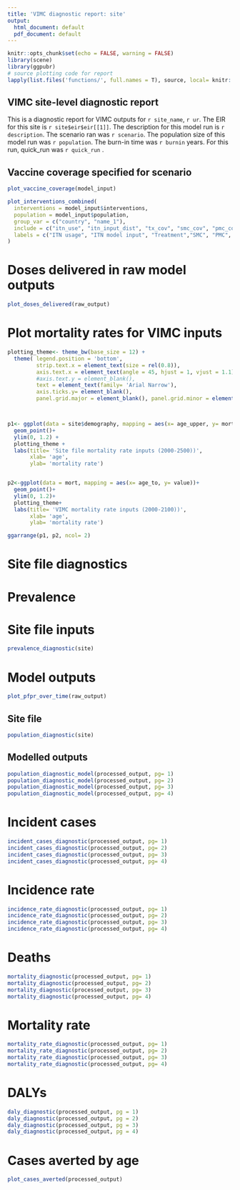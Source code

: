 ```yaml
---
title: 'VIMC diagnostic report: site'
output:
  html_document: default
  pdf_document: default
---
```


```r
knitr::opts_chunk$set(echo = FALSE, warning = FALSE)
library(scene)
library(ggpubr)
# source plotting code for report
lapply(list.files('functions/', full.names = T), source, local= knitr::knit_global())


```

## VIMC site-level diagnostic report

This is a diagnostic report for VIMC outputs for `r site_name`, `r ur`. The EIR for this site is `r site$eir$eir[[1]]`. The description for this model run is `r description`. The scenario ran was `r scenario`. The population size of this model run was `r population`. The burn-in time was `r burnin` years. For this run, quick_run was `r quick_run` .

## Vaccine coverage specified for scenario
```r

plot_vaccine_coverage(model_input)

plot_interventions_combined(
  interventions = model_input$interventions,
  population = model_input$population,
  group_var = c("country", "name_1"),
  include = c("itn_use", "itn_input_dist", "tx_cov", "smc_cov", "pmc_cov", "rtss_cov"),
  labels = c("ITN usage", "ITN model input", "Treatment","SMC", "PMC", "RTSS")
)


```
# Doses delivered in raw model outputs

```r
plot_doses_delivered(raw_output)


```
#   Plot mortality rates for VIMC inputs

```r

plotting_theme<- theme_bw(base_size = 12) +
  theme( legend.position = 'bottom',
         strip.text.x = element_text(size = rel(0.8)),
         axis.text.x = element_text(angle = 45, hjust = 1, vjust = 1.1), 
         #axis.text.y = element_blank(),
         text = element_text(family= 'Arial Narrow'),
         axis.ticks.y= element_blank(), 
         panel.grid.major = element_blank(), panel.grid.minor = element_blank()) 



p1<- ggplot(data = site$demography, mapping = aes(x= age_upper, y= mortality_rate))+
  geom_point()+
  ylim(0, 1.2) +
  plotting_theme +
  labs(title= 'Site file mortality rate inputs (2000-2500))',
       xlab= 'age',
       ylab= 'mortality rate')


p2<-ggplot(data = mort, mapping = aes(x= age_to, y= value))+
  geom_point()+
  ylim(0, 1.2)+
  plotting_theme+
  labs(title= 'VIMC mortality rate inputs (2000-2100))',
       xlab= 'age',
       ylab= 'mortality rate')

ggarrange(p1, p2, ncol= 2)

```
# Site file diagnostics
# Prevalence 
# Site file inputs
```r

prevalence_diagnostic(site)


```
# Model outputs
```r
plot_pfpr_over_time(raw_output)
```

## Site file
```r

population_diagnostic(site)


```

## Modelled outputs

```r
population_diagnostic_model(processed_output, pg= 1)
population_diagnostic_model(processed_output, pg= 2)
population_diagnostic_model(processed_output, pg= 3)
population_diagnostic_model(processed_output, pg= 4)


```

# Incident cases
```r

incident_cases_diagnostic(processed_output, pg= 1)
incident_cases_diagnostic(processed_output, pg= 2)
incident_cases_diagnostic(processed_output, pg= 3)
incident_cases_diagnostic(processed_output, pg= 4)


```

#   Incidence rate 
```r

incidence_rate_diagnostic(processed_output, pg= 1)
incidence_rate_diagnostic(processed_output, pg= 2)
incidence_rate_diagnostic(processed_output, pg= 3)
incidence_rate_diagnostic(processed_output, pg= 4)

```

# Deaths

```r

mortality_diagnostic(processed_output, pg= 1)
mortality_diagnostic(processed_output, pg= 2)
mortality_diagnostic(processed_output, pg= 3)
mortality_diagnostic(processed_output, pg= 4)

```

# Mortality rate 
```r

mortality_rate_diagnostic(processed_output, pg= 1)
mortality_rate_diagnostic(processed_output, pg= 2)
mortality_rate_diagnostic(processed_output, pg= 3)
mortality_rate_diagnostic(processed_output, pg= 4)

```

# DALYs
```r

daly_diagnostic(processed_output, pg = 1)
daly_diagnostic(processed_output, pg = 2)
daly_diagnostic(processed_output, pg = 3)
daly_diagnostic(processed_output, pg = 4)
```


# Cases averted by age

```r
plot_cases_averted(processed_output)

```

